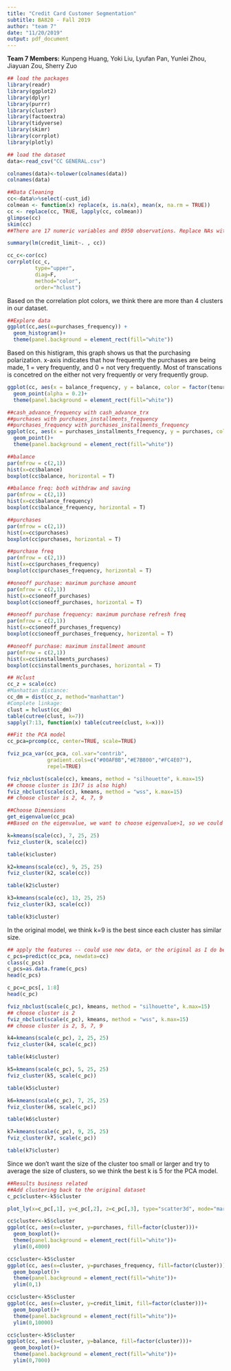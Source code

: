 ```yaml
---
title: "Credit Card Customer Segmentation"
subtitle: BA820 - Fall 2019
author: "team 7"
date: "11/20/2019"
output: pdf_document
---
```


**Team 7 Members:** Kunpeng Huang, Yoki Liu, Lyufan Pan, Yunlei Zhou, Jiayuan Zou, Sherry Zuo
```r
## load the packages
library(readr)
library(ggplot2)
library(dplyr)
library(purrr)
library(cluster)
library(factoextra)
library(tidyverse)
library(skimr)
library(corrplot)
library(plotly)
```

```r
## load the dataset
data<-read_csv("CC GENERAL.csv")
```

```r
colnames(data)<-tolower(colnames(data))
colnames(data)
```

```r
##Data Cleaning
cc<-data%>%select(-cust_id)
colmean <- function(x) replace(x, is.na(x), mean(x, na.rm = TRUE))
cc <- replace(cc, TRUE, lapply(cc, colmean))
glimpse(cc)
skim(cc)
##There are 17 numeric variables and 8950 observations. Replace NAs with colmeans. 
```
```r
summary(lm(credit_limit~. , cc))
```

```r
cc_c<-cor(cc)
corrplot(cc_c,
         type="upper",
         diag=F,
         method="color",
         order="hclust")
```
Based on the correlation plot colors, we think there are more than 4 clusters in our dataset.
```r
##Explore data
ggplot(cc,aes(x=purchases_frequency)) +
  geom_histogram()+
  theme(panel.background = element_rect(fill="white"))
```
Based on this histigram, this graph shows us that the purchasing polarization. x-axis indicates that how frequently the purchases are being made, 1 = very frequently, and 0 = not very frequently. Most of transcations is concetred on the either not very frequently or very frequently group.
```r
ggplot(cc, aes(x = balance_frequency, y = balance, color = factor(tenure)))+
  geom_point(alpha = 0.2)+
  theme(panel.background = element_rect(fill="white"))
```
```r
##cash_advance_frequency with cash_advance_trx
##purchases with purchases_installments_frequency
##purchases_frequency with purchases_installments_frequency
ggplot(cc, aes(x = purchases_installments_frequency, y = purchases, color = purchases_frequency))+
  geom_point()+
  theme(panel.background = element_rect(fill="white"))
```
 
```r
##balance
par(mfrow = c(2,1))
hist(x=cc$balance)
boxplot(cc$balance, horizontal = T)
```
```r
##balance freq: both withdraw and saving
par(mfrow = c(2,1))
hist(x=cc$balance_frequency)
boxplot(cc$balance_frequency, horizontal = T)
```
```r
##purchases
par(mfrow = c(2,1))
hist(x=cc$purchases)
boxplot(cc$purchases, horizontal = T)
```
```r
##purchase freq
par(mfrow = c(2,1))
hist(x=cc$purchases_frequency)
boxplot(cc$purchases_frequency, horizontal = T)
```
```r
##oneoff purchase: maximum purchase amount
par(mfrow = c(2,1))
hist(x=cc$oneoff_purchases)
boxplot(cc$oneoff_purchases, horizontal = T)
```
```r
##oneoff purchase frequency: maximum purchase refresh freq
par(mfrow = c(2,1))
hist(x=cc$oneoff_purchases_frequency)
boxplot(cc$oneoff_purchases_frequency, horizontal = T)
```
```r
##oneoff purchase: maximum installment amount
par(mfrow = c(2,1))
hist(x=cc$installments_purchases)
boxplot(cc$installments_purchases, horizontal = T)
```

```r
## Hclust
cc_z = scale(cc)
#Manhattan distance: 
cc_dm = dist(cc_z, method="manhattan")
#Complete linkage: 
clust = hclust(cc_dm)
table(cutree(clust, k=7))
sapply(7:13, function(x) table(cutree(clust, k=x)))
```

```r
##Fit the PCA model
cc_pca=prcomp(cc, center=TRUE, scale=TRUE)
```
```r
fviz_pca_var(cc_pca, col.var="contrib", 
             gradient.cols=c("#00AFBB","#E7B800","#FC4E07"),
             repel=TRUE)
```
```r
fviz_nbclust(scale(cc), kmeans, method = "silhouette", k.max=15)
## choose cluster is 13(7 is also high)
fviz_nbclust(scale(cc), kmeans, method = "wss", k.max=15)
## choose cluster is 2, 4, 7, 9
```


```r
##Choose Dimensions
get_eigenvalue(cc_pca)
##Based on the eigenvalue, we want to choose eigenvalue>1, so we could choose Dimension with 5; however, since we want cumulative variance too small, we choose eigenvalue>0.7, so we choose Dimension with 8 which also has 85% of cumulative variance. 
```

```r
k=kmeans(scale(cc), 7, 25, 25)
fviz_cluster(k, scale(cc))
```

```r
table(k$cluster)
```
```r
k2=kmeans(scale(cc), 9, 25, 25)
fviz_cluster(k2, scale(cc))
```
```r
table(k2$cluster)
```
```r
k3=kmeans(scale(cc), 13, 25, 25)
fviz_cluster(k3, scale(cc))
```
```r
table(k3$cluster)
```
In the original model, we think k=9 is the best since each cluster has similar size. 
```r
## apply the features -- could use new data, or the original as I do below
c_pcs=predict(cc_pca, newdata=cc)
class(c_pcs)
c_pcs=as.data.frame(c_pcs)
head(c_pcs)
```
```r
c_pc=c_pcs[, 1:8]
head(c_pc)
```

```r
fviz_nbclust(scale(c_pc), kmeans, method = "silhouette", k.max=15)
## choose cluster is 2
fviz_nbclust(scale(c_pc), kmeans, method = "wss", k.max=15)
## choose cluster is 2, 5, 7, 9
```
```r
k4=kmeans(scale(c_pc), 2, 25, 25)
fviz_cluster(k4, scale(c_pc))
```
```r
table(k4$cluster)
```
```r
k5=kmeans(scale(c_pc), 5, 25, 25)
fviz_cluster(k5, scale(c_pc))
```
```r
table(k5$cluster)
```
```r
k6=kmeans(scale(c_pc), 7, 25, 25)
fviz_cluster(k6, scale(c_pc))
```
```r
table(k6$cluster)
```
```r
k7=kmeans(scale(c_pc), 9, 25, 25)
fviz_cluster(k7, scale(c_pc))
```
```r
table(k7$cluster)
```
Since we don't want the size of the cluster too small or larger and try to average the size of clusters, so we think the best k is 5 for the PCA model.

```r
##Results business related
##Add clustering back to the original dataset
c_pc$cluster<-k5$cluster
```
```r
plot_ly(x=c_pc[,1], y=c_pc[,2], z=c_pc[,3], type="scatter3d", mode="markers",color =factor(c_pc$cluster))
```
```r
cc$cluster<-k5$cluster
ggplot(cc, aes(x=cluster, y=purchases, fill=factor(cluster)))+
  geom_boxplot()+
  theme(panel.background = element_rect(fill="white"))+
  ylim(0,4000)
```
```r
cc$cluster<-k5$cluster
ggplot(cc, aes(x=cluster, y=purchases_frequency, fill=factor(cluster)))+
  geom_boxplot()+
  theme(panel.background = element_rect(fill="white"))+
  ylim(0,1)
```
```r
cc$cluster<-k5$cluster
ggplot(cc, aes(x=cluster, y=credit_limit, fill=factor(cluster)))+
  geom_boxplot()+
  theme(panel.background = element_rect(fill="white"))+
  ylim(0,10000)
```
```r
cc$cluster<-k5$cluster
ggplot(cc, aes(x=cluster, y=balance, fill=factor(cluster)))+
  geom_boxplot()+
  theme(panel.background = element_rect(fill="white"))+
  ylim(0,7000)
```


